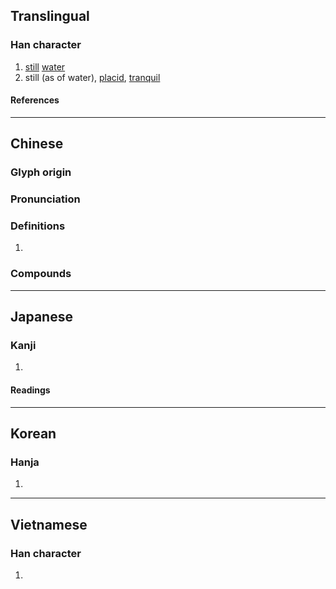 {{character info}}
==Translingual==

===Han character===
{{Han char|rn=85|rad=水|as=13|sn=16|four=30116|canj=EYWM|ids=⿰氵亶}}

# [[still]] [[water]]
# still (as of water), [[placid]], [[tranquil]]

====References====
{{Han ref|kx=0653.310|dkj=18416|dj=1063.240|hdz=31763.030|uh=6FB6}}

----

==Chinese==
{{zh-forms}}

===Glyph origin===
{{Han etym}}

===Pronunciation===
{{zh-pron
|m=chán
|c=sin4
|mn=siân
|mc=y
|oc=y
|cat=n,a
}}

===Definitions===
{{zh-hanzi}}

# {{rfdef|zh}}

===Compounds===
{{zh-der|澶渊}}

----

==Japanese==

===Kanji===
{{ja-kanji|grade=|rs=水13}}

# {{rfdef|ja|sort=水13}}

====Readings====
{{ja-readings
|on=せん, ぜん, てん, でん
}}

----

==Korean==

===Hanja===
{{ko-hanja|전}}

# {{rfdef|ko|sort=水13}}

----

==Vietnamese==

===Han character===
{{vi-readings|rs=水13|reading=thiền, đạn}}

# {{rfdef|vi|sort=水13}}